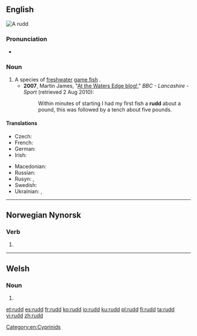 {{also|Rudd}}
==English==
[[Image:ScardiniusErythropthalmusXBlikkaBjoerkna.JPG|thumb|A '''rudd''']]
{{wikipedia}}
{{wikispecies|Scardinus erythrophthalmus}}

===Pronunciation===
* {{IPA|/ɹʌd/|lang=en}}

===Noun===
{{en-noun}}

# A species of [[freshwater]] [[game fish]] {{taxlink|Scardinius erythrophthalmus|species|noshow=1}}.
#* '''2007''', Martin James, "[http://www.bbc.co.uk/lancashire/content/articles/2007/06/15/fishing_martin_james_2007_season.shtml At the Waters Edge blog!]," ''BBC - Lancashire - Sport'' (retrieved 2 Aug 2010):
#*: Within minutes of starting I had my first fish a '''rudd''' about a pound, this was followed by a tench about five pounds.

====Translations====
{{trans-top|fish ''Scardinius erythrophthalmus''}}
* Czech: {{t|cs|perlín|m}}
* French: {{t+|fr|rotengle|m}}
* German: {{t+|de|Rotfeder|f}}
* Irish: {{t|ga|ruán|m}}
{{trans-mid}}
* Macedonian: {{t|mk|црвеноперка|f|sc=Cyrl}}
* Russian: {{t+|ru|краснопёрка|f}}
* Rusyn: {{t|rue|бочіця|f|tr=bóčicja}}, {{t|rue|червленоочіця|f|tr=červlenoóčicja}}
* Swedish: {{t+|sv|sarv|c}}
* Ukrainian: {{t|uk|краснопірка|f|tr=krasnopírka|sc=Cyrl}}, {{t|uk|червонопірка|f|tr=červonopírka|sc=Cyrl}}
{{trans-bottom}}

[[Category:en:Cyprinids]]

----
==Norwegian Nynorsk==

===Verb===
{{head|nn|verb form}}

# {{form of|past participle|rydja|lang=nn}}
----

==Welsh==

===Noun===
{{head|cy|mutated noun}}

# {{soft mutation of|grudd|lang=cy}}

[[et:rudd]]
[[es:rudd]]
[[fr:rudd]]
[[ko:rudd]]
[[io:rudd]]
[[ku:rudd]]
[[pl:rudd]]
[[fi:rudd]]
[[ta:rudd]]
[[vi:rudd]]
[[zh:rudd]]